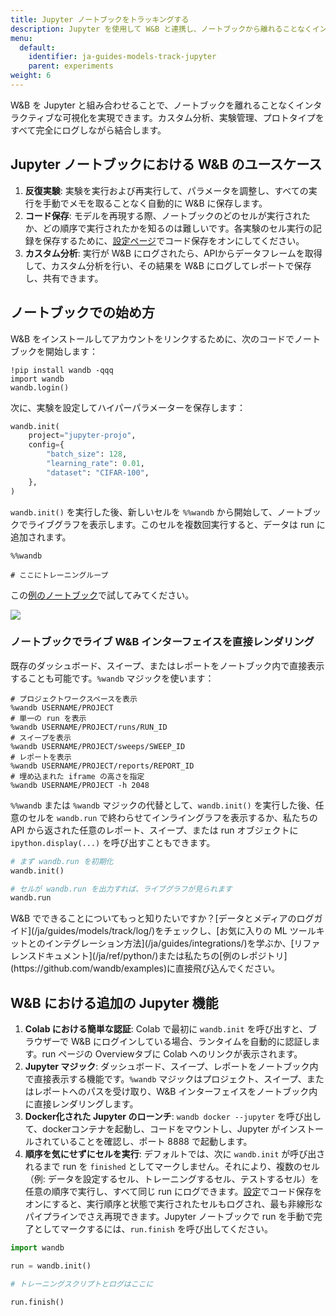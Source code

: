 ```yaml
---
title: Jupyter ノートブックをトラッキングする
description: Jupyter を使用して W&B と連携し、ノートブックから離れることなくインタラクティブな可視化を得ましょう。
menu:
  default:
    identifier: ja-guides-models-track-jupyter
    parent: experiments
weight: 6
---
```


W&B を Jupyter と組み合わせることで、ノートブックを離れることなくインタラクティブな可視化を実現できます。カスタム分析、実験管理、プロトタイプをすべて完全にログしながら結合します。

## Jupyter ノートブックにおける W&B のユースケース

1. **反復実験**: 実験を実行および再実行して、パラメータを調整し、すべての実行を手動でメモを取ることなく自動的に W&B に保存します。
2. **コード保存**: モデルを再現する際、ノートブックのどのセルが実行されたか、どの順序で実行されたかを知るのは難しいです。各実験のセル実行の記録を保存するために、[設定ページ](/ja/guides/models/app/settings-page/)でコード保存をオンにしてください。
3. **カスタム分析**: 実行が W&B にログされたら、APIからデータフレームを取得して、カスタム分析を行い、その結果を W&B にログしてレポートで保存し、共有できます。

## ノートブックでの始め方

W&B をインストールしてアカウントをリンクするために、次のコードでノートブックを開始します：

```notebook
!pip install wandb -qqq
import wandb
wandb.login()
```

次に、実験を設定してハイパーパラメーターを保存します：

```python
wandb.init(
    project="jupyter-projo",
    config={
        "batch_size": 128,
        "learning_rate": 0.01,
        "dataset": "CIFAR-100",
    },
)
```

`wandb.init()` を実行した後、新しいセルを `%%wandb` から開始して、ノートブックでライブグラフを表示します。このセルを複数回実行すると、データは run に追加されます。

```notebook
%%wandb

# ここにトレーニングループ
```

この[例のノートブック](http://wandb.me/jupyter-interact-colab)で試してみてください。

<Frame>
    <img src="/images/track/jupyter_widget.png"  />
</Frame>

### ノートブックでライブ W&B インターフェイスを直接レンダリング

既存のダッシュボード、スイープ、またはレポートをノートブック内で直接表示することも可能です。`%wandb` マジックを使います：

```notebook
# プロジェクトワークスペースを表示
%wandb USERNAME/PROJECT
# 単一の run を表示
%wandb USERNAME/PROJECT/runs/RUN_ID
# スイープを表示
%wandb USERNAME/PROJECT/sweeps/SWEEP_ID
# レポートを表示
%wandb USERNAME/PROJECT/reports/REPORT_ID
# 埋め込まれた iframe の高さを指定
%wandb USERNAME/PROJECT -h 2048
```

`%%wandb` または `%wandb` マジックの代替として、`wandb.init()` を実行した後、任意のセルを `wandb.run` で終わらせてインライングラフを表示するか、私たちの API から返された任意のレポート、スイープ、または run オブジェクトに `ipython.display(...)` を呼び出すこともできます。

```python
# まず wandb.run を初期化
wandb.init()

# セルが wandb.run を出力すれば、ライブグラフが見られます
wandb.run
```

<Note>
W&B でできることについてもっと知りたいですか？[データとメディアのログガイド](/ja/guides/models/track/log/)をチェックし、[お気に入りの ML ツールキットとのインテグレーション方法](/ja/guides/integrations/)を学ぶか、[リファレンスドキュメント](/ja/ref/python/)または私たちの[例のレポジトリ](https://github.com/wandb/examples)に直接飛び込んでください。
</Note>

## W&B における追加の Jupyter 機能

1. **Colab における簡単な認証**: Colab で最初に `wandb.init` を呼び出すと、ブラウザーで W&B にログインしている場合、ランタイムを自動的に認証します。run ページの Overviewタブに Colab へのリンクが表示されます。
2. **Jupyter マジック**: ダッシュボード、スイープ、レポートをノートブック内で直接表示する機能です。`%wandb` マジックはプロジェクト、スイープ、またはレポートへのパスを受け取り、W&B インターフェイスをノートブック内に直接レンダリングします。
3. **Docker化された Jupyter のローンチ**: `wandb docker --jupyter` を呼び出して、dockerコンテナを起動し、コードをマウントし、Jupyter がインストールされていることを確認し、ポート 8888 で起動します。
4. **順序を気にせずにセルを実行**: デフォルトでは、次に `wandb.init` が呼び出されるまで run を `finished` としてマークしません。それにより、複数のセル（例: データを設定するセル、トレーニングするセル、テストするセル）を任意の順序で実行し、すべて同じ run にログできます。[設定](https://app.wandb.ai/settings)でコード保存をオンにすると、実行順序と状態で実行されたセルもログされ、最も非線形なパイプラインでさえ再現できます。Jupyter ノートブックで run を手動で完了としてマークするには、`run.finish` を呼び出してください。

```python
import wandb

run = wandb.init()

# トレーニングスクリプトとログはここに

run.finish()
```